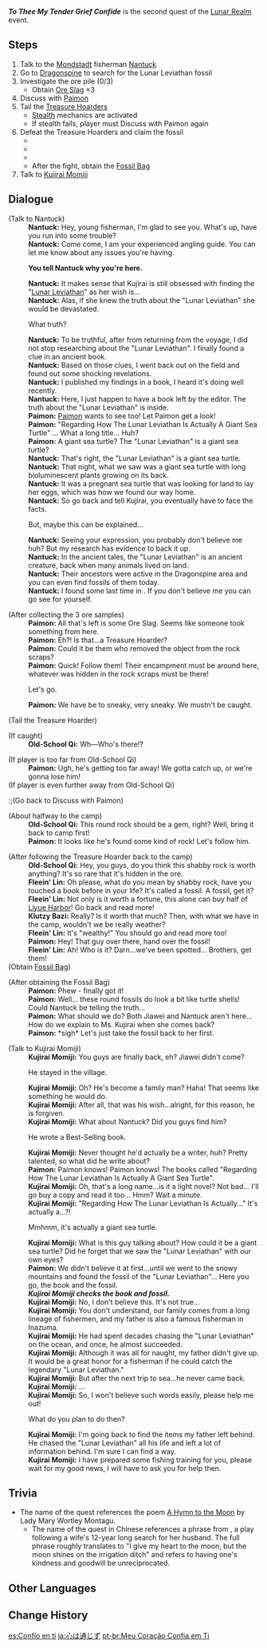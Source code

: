 {{Quest Infobox
|id            = 72661
|image         = Event Quest To Thee My Tender Confide.png
|type          = World
|region        = Mondstadt
|area          = Starfell Valley
|subarea       = Cider Lake
|event_name    = Lunar Realm
|part          = 2
|prev          = The Moon Has Risen
|next          = By Thy Pale Beams I Solitary Rove
|startLocation = [[Cider Lake]], [[Mondstadt]]
|characters    = Fleein' Lin; Klutzy Bazi; Kujirai Momiji; Nantuck; Old-School Qi; Paimon; Traveler
|primogems     = 60
|mora          = 30,000
|other         = {{Card|Hero's Wit|3}}
}}
'''''To Thee My Tender Grief Confide''''' is the second quest of the [[Lunar Realm]] event.

==Steps==
# Talk to the [[Mondstadt]] fisherman [[Nantuck]]
# Go to [[Dragonspine]] to search for the Lunar Leviathan fossil
# Investigate the ore pile (0/3)
#* Obtain [[Ore Slag]] ×3
# Discuss with [[Paimon]]
# Tail the [[Treasure Hoarders]]
#* [[Stealth]] mechanics are activated
#* If stealth fails, player must Discuss with Paimon again
# Defeat the Treasure Hoarders and claim the fossil
#* {{Enemy|Treasure Hoarders: Hydro Potioneer|x=1}}
#* {{Enemy|Treasure Hoarders: Handyman|x=1}}
#* {{Enemy|Treasure Hoarders: Scout|x=1}}
#* After the fight, obtain the [[Fossil Bag]]
# Talk to [[Kujirai Momiji]]

==Dialogue==
{{Quest Description|You couldn't convince [[Jiawei]] to join the crew. Will things go more smoothly with [[Nantuck]]?<br /><br />You couldn't convince Jiawei to join the crew, so next it's time to try and recruit a Mondstadt fisherman, Nantuck. Maybe this time, things will go more smoothly?}}
{{Dialogue start}}
;(Talk to Nantuck)
:'''Nantuck:''' Hey, young fisherman, I'm glad to see you. What's up, have you run into some trouble?
:'''Nantuck:''' Come come, I am your experienced angling guide. You can let me know about any issues you're having.

:'''You tell Nantuck why you're here.'''

:'''Nantuck:''' It makes sense that Kujirai is still obsessed with finding the "[[Lunar Leviathan]]" as her wish is...
:'''Nantuck:''' Alas, if she knew the truth about the "Lunar Leviathan" she would be devastated.
:{{DIcon}} What truth?
:'''Nantuck:''' To be truthful, after from returning from the voyage, I did not stop researching about the "Lunar Leviathan". I finally found a clue in an ancient book.
:'''Nantuck:''' Based on those clues, I went back out on the field and found out some shocking revelations.
:'''Nantuck:''' I published my findings in a book, I heard it's doing well recently.
:'''Nantuck:''' Here, I just happen to have a book left by the editor. The truth about the "Lunar Leviathan" is inside.
:'''Paimon:''' [[Paimon]] wants to see too! Let Paimon get a look!
:'''Paimon:''' "Regarding How The Lunar Leviathan Is Actually A Giant Sea Turtle" ... What a long title... Huh?
:'''Paimon:''' A giant sea turtle? The "Lunar Leviathan" is a giant sea turtle?
:'''Nantuck:''' That's right, the "Lunar Leviathan" is a giant sea turtle.
:'''Nantuck:''' That night, what we saw was a giant sea turtle with long bioluminescent plants growing on its back.
:'''Nantuck:''' It was a pregnant sea turtle that was looking for land to lay her eggs, which was how we found our way home.
:'''Nantuck:''' So go back and tell Kujirai, you eventually have to face the facts.
:{{DIcon}} But, maybe this can be explained...
:'''Nantuck:''' Seeing your expression, you probably don't believe me huh? But my research has evidence to back it up.
:'''Nantuck:''' In the ancient tales, the "Lunar Leviathan" is an ancient creature, back when many animals lived on land.
:'''Nantuck:''' Their ancestors were active in the Dragonspine area and you can even find fossils of them today.
:'''Nantuck:''' I found some last time in {{Color|buzzword|Wyrmrest Valley}}. If you don't believe me you can go see for yourself.

;(After collecting the 3 ore samples)
:'''Paimon:''' All that's left is some Ore Slag. Seems like someone took something from here.
:'''Paimon:''' Eh?! Is that...a Treasure Hoarder?
:'''Paimon:''' Could it be them who removed the object from the rock scraps?
:'''Paimon:''' Quick! Follow them! Their encampment must be around here, whatever was hidden in the rock scraps must be there!
:{{DIcon}} Let's go.
:'''Paimon:''' We have be to sneaky, very sneaky. We mustn't be caught.

;(Tail the Treasure Hoarder)

;(If caught)
:'''Old-School Qi:''' Wh&mdash;Who's there!?

;(If player is too far from Old-School Qi)
:'''Paimon:''' Ugh, he's getting too far away! We gotta catch up, or we're gonna lose him!
;(If player is even further away from Old-School Qi)
:;(Go back to Discuss with Paimon)

;(About halfway to the camp)
:'''Old-School Qi:''' This round rock should be a gem, right? Well, bring it back to camp first!
:'''Paimon:''' It looks like he's found some kind of rock! Let's follow him.

;(After following the Treasure Hoarder back to the camp)
:'''Old-School Qi:''' Hey, you guys, do you think this shabby rock is worth anything? It's so rare that it's hidden in the ore.
:'''Fleein' Lin:''' Oh please, what do you mean by shabby rock, have you touched a book before in your life? It's called a fossil. A fossil, get it?
:'''Fleein' Lin:''' Not only is it worth a fortune, this alone can buy half of [[Liyue Harbor]]! Go back and read more!
:'''Klutzy Bazi:''' Really? Is it worth that much? Then, with what we have in the camp, wouldn't we be really weather?
:'''Fleein' Lin:''' It's "wealthy!" You should go and read more too!
:'''Paimon:''' Hey! That guy over there, hand over the fossil!
:'''Fleein' Lin:''' Ah! Who is it? Darn...we've been spotted... Brothers, get them!
;(Obtain [[Fossil Bag]])

;(After obtaining the Fossil Bag)
:'''Paimon:''' Phew - finally got it!
:'''Paimon:''' Well... these round fossils do look a bit like turtle shells! Could Nantuck be telling the truth...
:'''Paimon:''' What should we do? Both Jiawei and Nantuck aren't here... How do we explain to Ms. Kujirai when she comes back?
:'''Paimon:''' *sigh* Let's just take the fossil back to her first.

;(Talk to Kujirai Momiji)
:'''Kujirai Momiji:''' You guys are finally back, eh? Jiawei didn't come?
:{{DIcon}} He stayed in the village.
:'''Kujirai Momiji:''' Oh? He's become a family man? Haha! That seems like something he would do.
:'''Kujirai Momiji:''' After all, that was his wish...alright, for this reason, he is forgiven.
:'''Kujirai Momiji:''' What about Nantuck? Did you guys find him?
:{{DIcon}} He wrote a Best-Selling book.
:'''Kujirai Momiji:''' Never thought he'd actually be a writer, huh? Pretty talented, so what did he write about?
:'''Paimon:''' Paimon knows! Paimon knows! The books called "Regarding How The Lunar Leviathan Is Actually A Giant Sea Turtle".
:'''Kujirai Momiji:''' Oh, that's a long name...is it a light novel? Not bad... I'll go buy a copy and read it too... Hmm? Wait a minute.
:'''Kujirai Momiji:''' "Regarding How The Lunar Leviathan Is Actually..." It's actually a...?!
:{{DIcon}} Mmhmm, it's actually a giant sea turtle.
:'''Kujirai Momiji:''' What is this guy talking about? How could it be a giant sea turtle? Did he forget that we saw the "Lunar Leviathan" with our own eyes?
:'''Paimon:''' We didn't believe it at first...until we went to the snowy mountains and found the fossil of the "Lunar Leviathan"... Here you go, the book and the fossil.
:'''''Kujirai Momiji checks the book and fossil.'''''
:'''Kujirai Momiji:''' No, I don't believe this. It's not true...
:'''Kujirai Momiji:''' You don't understand, our family comes from a long lineage of fishermen, and my father is also a famous fisherman in Inazuma.
:'''Kujirai Momiji:''' He had spent decades chasing the "Lunar Leviathan" on the ocean, and once, he almost succeeded.
:'''Kujirai Momiji:''' Although it was all for naught, my father didn't give up. It would be a great honor for a fisherman if he could catch the legendary "Lunar Leviathan."
:'''Kujirai Momiji:''' But after the next trip to sea...he never came back.
:'''Kujirai Momiji:''' ...
:'''Kujirai Momiji:''' So, I won't believe such words easily, please help me out!
:{{DIcon}} What do you plan to do then?
:'''Kujirai Momiji:''' I'm going back to find the items my father left behind. He chased the "Lunar Leviathan" all his life and left a lot of information behind. I'm sure I can find a way.
:'''Kujirai Momiji:''' I have prepared some fishing training for you, please wait for my good news, I will have to ask you for help then.
{{Dialogue end}}

==Trivia==
* The name of the quest references the poem [https://www.poeticous.com/lady-mary-wortley-montagu/a-hymn-to-the-moon A Hymn to the Moon]  by Lady Mary Wortley Montagu.
** The name of the quest in Chinese references a phrase from {{w|Tale of the Pipa}}, a play following a wife's 12-year long search for her husband. The full phrase roughly translates to "I give my heart to the moon, but the moon shines on the irrigation ditch" {{lang|zh=我本将心向明月，奈何明月照沟渠|zh_rm=wǒ běn jiāng xīn xiàng míngyuè, nàihé míngyuè zhào gōuqú}} and refers to having one's kindness and goodwill be unreciprocated.

==Other Languages==
{{Other Languages
|en      = To Thee My Tender Grief Confide
|zhs     = 我本将心
|zhs_rm  = Wǒ Běn Jiāng Xīn
|zht     = 我本將心
|zht_rm  = Wǒ Běn Jiāng Xīn
|zh_tl   = 
|ja      = 心は通じず
|ja_rm   = Kokoro wa Tsuujizu
|ja_tl   = Heart Without Understanding
|ko      = 마음이 향하는 곳은 달이건만
|ko_rm   = Maeumi Hyanghaneun Goseun Darigeonman
|ko_tl   = The Place My Heart Goes to was the Moon
|es      = Confío en ti
|es_tl   = (I) Trust in You
|fr      = À mon tendre chagrin, je confie
|fr_tl   = To My Tender Grief, I Confide
|ru      = Доверяю вам моё нежное горе
|ru_tl   = I Entrust You My Tender Grief
|th      = แด่จิตใจที่อ่อนโยน
|th_rm   = 
|th_tl   = 
|vi      = Trao Trọn Tấm Lòng
|vi_tl   = 
|de      = Dir vertraue ich meinen Kummer an
|de_tl   = I Entrust You My Grief
|id      = Gayung Tak Bersambut
|id_tl   = <!-- if any Indonesian saw this in the future, please fix it if that is the wrong meaning. I never heard that word before in my entire life. Thank you --> "Repay Kindness With Kindness, Repay Evil With Evil"
|pt      = Meu Coração Confia em Ti
|pt_tl   = My Heart Trusts in You
|id_note = Indonesian proverb with no English equivalent. The sentence itself is rarely used and not widely known in Indonesia. Roughly means "Repay kindness with kindness, repay evil with evil".
}}

==Change History==
{{Change History|2.1}}

[[es:Confío en ti]]
[[ja:心は通じず]]
[[pt-br:Meu Coração Confia em Ti]]